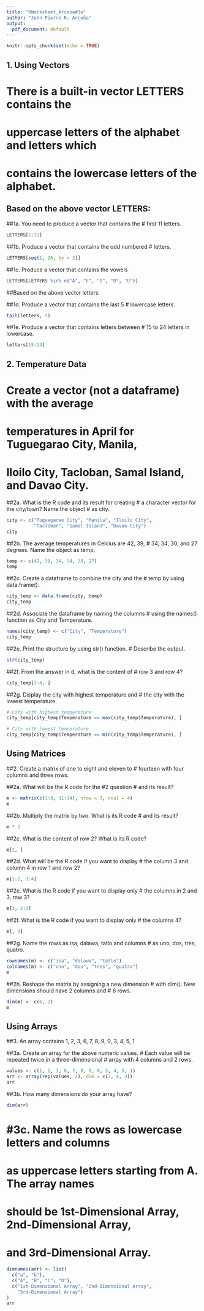 ```yaml
---
title: "RWorksheet_Arcena#3a"
author: "John Pierre R. Arceña"
output:
  pdf_document: default
---
```


```r
knitr::opts_chunk$set(echo = TRUE)
```

## 1. Using Vectors

# There is a built-in vector LETTERS contains the 
# uppercase letters of the alphabet and letters which 
# contains the lowercase letters of the alphabet.

## Based on the above vector LETTERS:

##1a. You need to produce a vector that contains the 
# first 11 letters.
```r
LETTERS[1:11]
```

##1b. Produce a vector that contains the odd numbered 
# letters.
```r
LETTERS[seq(1, 26, by = 2)]
```

##1c. Produce a vector that contains the vowels
```r
LETTERS[LETTERS %in% c("A", "E", "I", "O", "U")]
```

##Based on the above vector letters:

##1d. Produce a vector that contains the last 5 
# lowercase letters.
```r
tail(letters, 5)
```

##1e. Produce a vector that contains letters between 
# 15 to 24 letters in lowercase.
```r
letters[15:24]
```

## 2. Temperature Data

# Create a vector (not a dataframe) with the average 
# temperatures in April for Tuguegarao City, Manila, 
# Iloilo City, Tacloban, Samal Island, and Davao City.

##2a. What is the R code and its result for creating 
# a character vector for the city/town? Name the object 
# as city.
```r
city <- c("Tuguegarao City", "Manila", "Iloilo City", 
          "Tacloban", "Samal Island", "Davao City")
city
```

##2b. The average temperatures in Celcius are 42, 39, 
# 34, 34, 30, and 27 degrees. Name the object as temp.
```r
temp <- c(42, 39, 34, 34, 30, 27)
temp
```

##2c. Create a dataframe to combine the city and the 
# temp by using data.frame().
```r
city_temp <- data.frame(city, temp)
city_temp
```

##2d. Associate the dataframe by naming the columns 
# using the names() function as City and Temperature.
```r
names(city_temp) <- c("City", "Temperature")
city_temp
```

##2e. Print the structure by using str() function. 
# Describe the output.
```r
str(city_temp)
```

##2f. From the answer in d, what is the content of 
# row 3 and row 4?
```r
city_temp[3:4, ]
```

##2g. Display the city with highest temperature and 
# the city with the lowest temperature.
```r
# City with highest temperature
city_temp[city_temp$Temperature == max(city_temp$Temperature), ]

# City with lowest temperature
city_temp[city_temp$Temperature == min(city_temp$Temperature), ]
```

## Using Matrices

##2. Create a matrix of one to eight and eleven to 
# fourteen with four columns and three rows.

##2a. What will be the R code for the #2 question 
# and its result?
```r
m <- matrix(c(1:8, 11:14), nrow = 3, ncol = 4)
m
```

##2b. Multiply the matrix by two. What is its R code 
# and its result?
```r
m * 2
```

##2c. What is the content of row 2? What is its R code?
```r
m[2, ]
```

##2d. What will be the R code if you want to display 
# the column 3 and column 4 in row 1 and row 2?
```r
m[1:2, 3:4]
```

##2e. What is the R code if you want to display only 
# the columns in 2 and 3, row 3?
```r
m[3, 2:3]
```

##2f. What is the R code if you want to display only 
# the columns 4?
```r
m[, 4]
```

##2g. Name the rows as isa, dalawa, tatlo and columns 
# as uno, dos, tres, quatro.
```r
rownames(m) <- c("isa", "dalawa", "tatlo")
colnames(m) <- c("uno", "dos", "tres", "quatro")
m
```

##2h. Reshape the matrix by assigning a new dimension 
# with dim(). New dimensions should have 2 columns and 
# 6 rows.
```r
dim(m) <- c(6, 2)
m
```

## Using Arrays

##3. An array contains 1, 2, 3, 6, 7, 8, 9, 0, 3, 4, 5, 1

##3a. Create an array for the above numeric values. 
# Each value will be repeated twice in a three-dimensional 
# array with 4 columns and 2 rows.
```r
values <- c(1, 2, 3, 6, 7, 8, 9, 0, 3, 4, 5, 1)
arr <- array(rep(values, 2), dim = c(2, 4, 3))
arr
```

##3b. How many dimensions do your array have?
```r
dim(arr)
```

# #3c. Name the rows as lowercase letters and columns 
# as uppercase letters starting from A. The array names 
# should be 1st-Dimensional Array, 2nd-Dimensional Array, 
# and 3rd-Dimensional Array.
```r
dimnames(arr) <- list(
  c("a", "b"),
  c("A", "B", "C", "D"),
  c("1st-Dimensional Array", "2nd-Dimensional Array", 
    "3rd-Dimensional Array")
)
arr
```